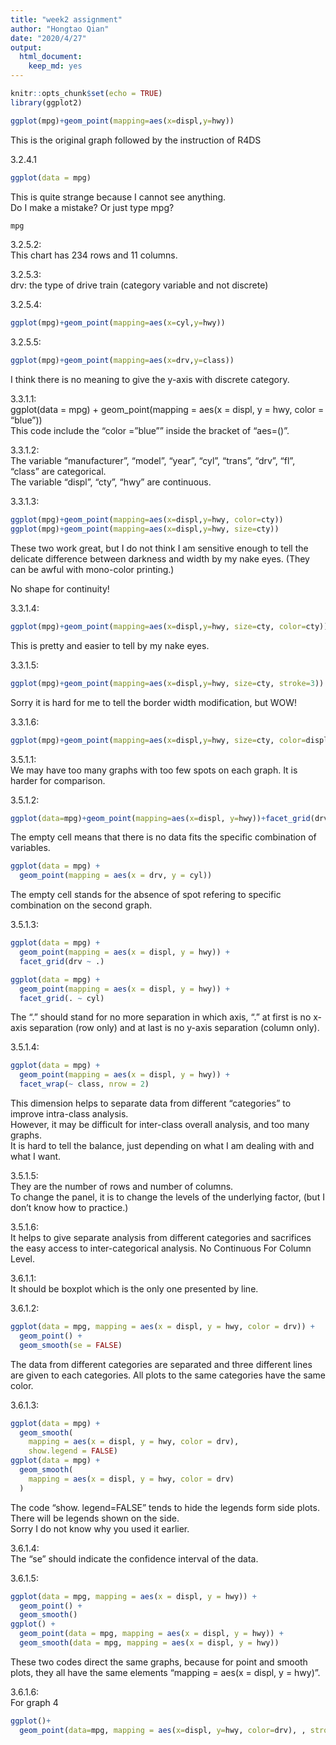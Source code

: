 ```yaml
---
title: "week2 assignment"
author: "Hongtao Qian"
date: "2020/4/27"
output: 
  html_document: 
    keep_md: yes
---
```


```r
knitr::opts_chunk$set(echo = TRUE)
library(ggplot2)
```

```r
ggplot(mpg)+geom_point(mapping=aes(x=displ,y=hwy))
```

This is the original graph followed by the instruction of R4DS  

3.2.4.1  
```r
ggplot(data = mpg)
```

This is quite strange because I cannot see anything.  
Do I make a mistake? Or just type mpg?  
```r
mpg
```

3.2.5.2:  
This chart has 234 rows and 11 columns.  

3.2.5.3:  
drv: the type of drive train (category variable and not discrete)  

3.2.5.4:  
```r
ggplot(mpg)+geom_point(mapping=aes(x=cyl,y=hwy))
```

3.2.5.5:  
```r
ggplot(mpg)+geom_point(mapping=aes(x=drv,y=class))
```

I think there is no meaning to give the y-axis with discrete category.  

3.3.1.1:  
ggplot(data = mpg) + 
  geom_point(mapping = aes(x = displ, y = hwy, color = "blue"))  
This code include the "color = "blue"" inside the bracket of "aes=()".  

3.3.1.2:  
The variable "manufacturer", "model", "year", "cyl", "trans", "drv", "fl", "class" are categorical.  
The variable "displ", "cty", "hwy" are continuous.  

3.3.1.3:  
```r
ggplot(mpg)+geom_point(mapping=aes(x=displ,y=hwy, color=cty))
ggplot(mpg)+geom_point(mapping=aes(x=displ,y=hwy, size=cty))
```

These two work great, but I do not think I am sensitive enough to tell the delicate difference between darkness and width by my nake eyes. (They can be awful with mono-color printing.)  

No shape for continuity!  

3.3.1.4:  
```r
ggplot(mpg)+geom_point(mapping=aes(x=displ,y=hwy, size=cty, color=cty))
```

This is pretty and easier to tell by my nake eyes. 

3.3.1.5:  
```r
ggplot(mpg)+geom_point(mapping=aes(x=displ,y=hwy, size=cty, stroke=3))
```

Sorry it is hard for me to tell the border width modification, but WOW!  

3.3.1.6:  
```r
ggplot(mpg)+geom_point(mapping=aes(x=displ,y=hwy, size=cty, color=displ<5))
```

3.5.1.1:  
We may have too many graphs with too few spots on each graph. It is harder for comparison.  

3.5.1.2:  
```r
ggplot(data=mpg)+geom_point(mapping=aes(x=displ, y=hwy))+facet_grid(drv~cyl)
```

The empty cell means that there is no data fits the specific combination of variables.  
```r
ggplot(data = mpg) + 
  geom_point(mapping = aes(x = drv, y = cyl))
```

The empty cell stands for the absence of spot refering to specific combination on the second graph.  

3.5.1.3:  
```r
ggplot(data = mpg) + 
  geom_point(mapping = aes(x = displ, y = hwy)) +
  facet_grid(drv ~ .)

ggplot(data = mpg) + 
  geom_point(mapping = aes(x = displ, y = hwy)) +
  facet_grid(. ~ cyl)
```

The "." should stand for no more separation in which axis, "." at first is no x-axis separation (row only) and at last is no y-axis separation (column only).  

3.5.1.4:  
```r
ggplot(data = mpg) + 
  geom_point(mapping = aes(x = displ, y = hwy)) + 
  facet_wrap(~ class, nrow = 2)
```

This dimension helps to separate data from different "categories" to improve intra-class analysis.  
However, it may be difficult for inter-class overall analysis, and too many graphs.  
It is hard to tell the balance, just depending on what I am dealing with and what I want. 

3.5.1.5:  
They are the number of rows and number of columns.  
To change the panel, it is to change the levels of the underlying factor, (but I don't know how to practice.)  

3.5.1.6:  
It helps to give separate analysis from different categories and sacrifices the easy access to inter-categorical analysis. No Continuous For Column Level.  

3.6.1.1:  
It should be boxplot which is the only one presented by line.  

3.6.1.2:  
```r
ggplot(data = mpg, mapping = aes(x = displ, y = hwy, color = drv)) + 
  geom_point() + 
  geom_smooth(se = FALSE)
```

The data from different categories are separated and three different lines are given to each categories. All plots to the same categories have the same color.  

3.6.1.3:  
```r
ggplot(data = mpg) +
  geom_smooth(
    mapping = aes(x = displ, y = hwy, color = drv),
    show.legend = FALSE)
ggplot(data = mpg) +
  geom_smooth(
    mapping = aes(x = displ, y = hwy, color = drv)
  )
```

The code "show. legend=FALSE" tends to hide the legends form side plots.  
There will be legends shown on the side.  
Sorry I do not know why you used it earlier.  

3.6.1.4:  
The "se" should indicate the confidence interval of the data.  

3.6.1.5:  
```r
ggplot(data = mpg, mapping = aes(x = displ, y = hwy)) + 
  geom_point() + 
  geom_smooth()
ggplot() + 
  geom_point(data = mpg, mapping = aes(x = displ, y = hwy)) + 
  geom_smooth(data = mpg, mapping = aes(x = displ, y = hwy))
```

These two codes direct the same graphs, because for point and smooth plots, they all have the same elements "mapping = aes(x = displ, y = hwy)".  

3.6.1.6:  
For graph 4
```r
ggplot()+
  geom_point(data=mpg, mapping = aes(x=displ, y=hwy, color=drv), , stroke =3, show.legend = TRUE)+ geom_smooth(data=mpg, mapping = aes(x=displ, y=hwy), color="blue", se=FALSE)
```

